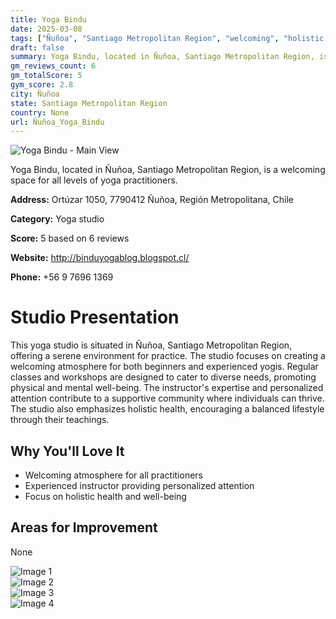```yaml
---
title: Yoga Bindu
date: 2025-03-08
tags: ["Ñuñoa", "Santiago Metropolitan Region", "welcoming", "holistic health", "Ñuñoa"]  
draft: false
summary: Yoga Bindu, located in Ñuñoa, Santiago Metropolitan Region, is a welcoming space for all levels of yoga practitioners.
gm_reviews_count: 6
gm_totalScore: 5
gym_score: 2.8
city: Ñuñoa
state: Santiago Metropolitan Region
country: None
url: Ñuñoa_Yoga_Bindu
---
```


<div className="aspect-[16/9] relative my-8">
  <img 
    src="https://lh5.googleusercontent.com/p/AF1QipMvIJgwtxuqjtKZ7ZrMJClju8xCum99iHqzAfR5=w1920-h1080-k-no"
    alt="Yoga Bindu - Main View"
    className="object-cover absolute inset-0 w-full h-full rounded-lg"
  />
</div>

Yoga Bindu, located in Ñuñoa, Santiago Metropolitan Region, is a welcoming space for all levels of yoga practitioners.

**Address:** Ortúzar 1050, 7790412 Ñuñoa, Región Metropolitana, Chile

**Category:** Yoga studio

**Score:** 5 based on 6 reviews

**Website:** http://binduyogablog.blogspot.cl/

**Phone:** +56 9 7696 1369

# Studio Presentation

This yoga studio is situated in Ñuñoa, Santiago Metropolitan Region, offering a serene environment for practice. The studio focuses on creating a welcoming atmosphere for both beginners and experienced yogis. Regular classes and workshops are designed to cater to diverse needs, promoting physical and mental well-being. The instructor's expertise and personalized attention contribute to a supportive community where individuals can thrive. The studio also emphasizes holistic health, encouraging a balanced lifestyle through their teachings.


## Why You'll Love It

- Welcoming atmosphere for all practitioners
- Experienced instructor providing personalized attention
- Focus on holistic health and well-being

## Areas for Improvement

None

<div className="grid grid-cols-1 xl:grid-cols-2 gap-4 my-8">
<div className="aspect-[4/3] relative"><img src="https://lh5.googleusercontent.com/p/AF1QipMfND4B29OcpKZi1C1GWntpf9WO7P2gx7V9vka8=w1920-h1080-k-no" alt="Image 1" className="object-cover absolute inset-0 w-full h-full rounded-lg" /></div>
<div className="aspect-[4/3] relative"><img src="https://lh5.googleusercontent.com/p/AF1QipP5Nentkw-ZhHFUx8f-a5aH9U1C_FGvyFkQOcwD=w1920-h1080-k-no" alt="Image 2" className="object-cover absolute inset-0 w-full h-full rounded-lg" /></div>
<div className="aspect-[4/3] relative"><img src="https://lh5.googleusercontent.com/p/AF1QipPYpMMwfIdZS0DlRnKlTEIyA_jPV0afM6Eh6Xsz=w1920-h1080-k-no" alt="Image 3" className="object-cover absolute inset-0 w-full h-full rounded-lg" /></div>
<div className="aspect-[4/3] relative"><img src="https://lh5.googleusercontent.com/p/AF1QipPM5fBq7UlIMrAbRR469_N62UiWgm_G0IT6JqGV=w1920-h1080-k-no" alt="Image 4" className="object-cover absolute inset-0 w-full h-full rounded-lg" /></div>
</div>